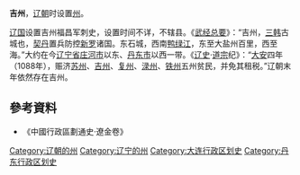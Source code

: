'''吉州'''，[[辽朝|辽朝]]时设置[[州|州]]。

[[辽国|辽国]]设置吉州福昌军刺史，设置时间不详，不辖县。《[[武经总要|武经总要]]》：“吉州，[[三韩|三韩]]古城也，[[契丹|契丹]]置兵防控[[新罗|新罗]]诸国。东石城，西南[[鸭绿江|鸭绿江]]，东至大盐州百里，西至海。”大约在今[[辽宁省|辽宁省]][[庄河市|庄河市]]以东、[[丹东市|丹东市]]以西一带。《[[辽史|辽史]]·[[辽道宗|道宗]]纪》：“[[大安_(辽朝)|大安]]四年（1088年），赈济[[苏州_(辽朝)|苏州]]、[[吉州|吉州]]、[[复州_(辽朝)|复州]]、[[渌州|渌州]]、[[铁州_(辽朝)|铁州]]五州贫民，并免其租税。”辽朝末年依然存在吉州。

==參考資料==
*《中國行政區劃通史·遼金卷》
{{辽朝行政区划|nocat}}
{{辽朝行政区划小作品}}
[[Category:辽朝的州|Category:辽朝的州]]
[[Category:辽宁的州|Category:辽宁的州]]
[[Category:大连行政区划史|Category:大连行政区划史]]
[[Category:丹东行政区划史|Category:丹东行政区划史]]
